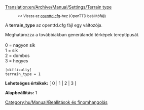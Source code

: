 [[Translation:en/Archive/Manual/Settings/Terrain type]]

:<small><< Vissza az [[hu/Archive/Manual/Settings/Openttd.cfg|openttd.cfg]]-hez (OpenTTD beállítófájl)</small>


A '''terrain_type''' az openttd.cfg fájl egy változója.

Meghatározza a továbbiakban generálandó térképek tereptípusát.<br><br>
0 = nagyon sík<br>
1 = sík<br>
2 = dombos<br>
3 = hegyes<br>

<pre>
[difficulty]
terrain_type = 1
</pre>

'''Lehetséges értékek:''' [ 0 | 1 | 2 | 3 ]

'''Alapbeállítás:''' 1


[[Category:hu/Manual/Beállítások és finomhangolás]]